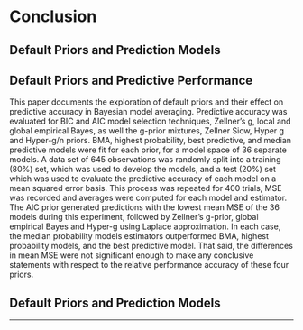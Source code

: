 # Conclusion
## Default Priors and Prediction Models

## Default Priors and Predictive Performance
This paper documents the exploration of default priors and their effect on predictive accuracy in Bayesian model averaging. Predictive accuracy was evaluated for BIC and AIC model selection techniques, Zellner's g, local and global empirical Bayes, as well the g-prior mixtures, Zellner Siow, Hyper g and Hyper-g/n priors. BMA, highest probability, best predictive, and median predictive models were fit for each prior, for a model space of 36 separate models. A data set of 645 observations was randomly split into a training (80%) set, which was used to develop the models, and a test (20%) set which was used to evaluate the predictive accuracy of each model on a mean squared error basis. This process was repeated for 400 trials, MSE was recorded and averages were computed for each model and estimator. The AIC prior generated predictions with the lowest mean MSE of the 36 models during this experiment, followed by Zellner's g-prior, global empirical Bayes and Hyper-g using Laplace approximation. In each case, the median probability models estimators outperformed BMA, highest probability models, and the best predictive model. That said, the differences in mean MSE were not significant enough to make any conclusive statements with respect to the relative performance accuracy of these four priors.

## Default Priors and Prediction Models 

* * *
